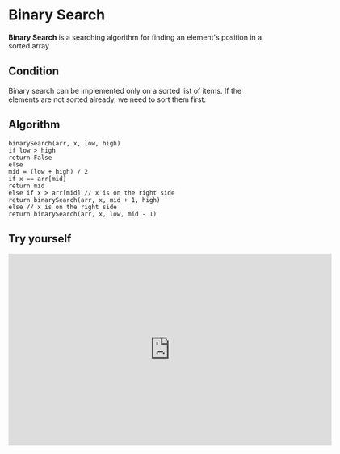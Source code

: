 # Binary Search

**Binary Search** is a searching algorithm for finding an element's position in a sorted array.

## Condition

Binary search can be implemented only on a sorted list of items. If the elements are not sorted already, we need to sort them first.

## Algorithm

```mdx
binarySearch(arr, x, low, high)
if low > high
return False
else
mid = (low + high) / 2
if x == arr[mid]
return mid
else if x > arr[mid] // x is on the right side
return binarySearch(arr, x, mid + 1, high)
else // x is on the right side
return binarySearch(arr, x, low, mid - 1)
```

## Try yourself

<Bleed>
  <iframe
    frameborder="0"
    src="https://itch.io/embed-upload/6904010?color=333333"
    allowfullscreen=""
    width="640"
    height="380"
  >
    <a href="https://chandra-mauli-sharma.itch.io/binary-search">
      Play Binary Search on itch.io
    </a>
  </iframe>
</Bleed>
